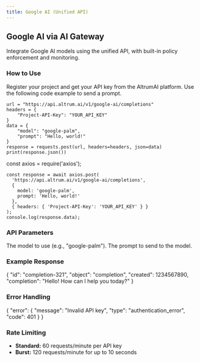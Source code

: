 ```yaml
---
title: Google AI (Unified API)
---
```


## Google AI via AI Gateway

Integrate Google AI models using the unified API, with built-in policy enforcement and monitoring.

### How to Use

<Steps>
  <Step title="Obtain API Key">
    Register your project and get your API key from the AltrumAI platform.
  </Step>
  <Step title="Send a Request">
    Use the following code example to send a prompt.
  </Step>
</Steps>

<CodeGroup>
  <CodeBlock language="python" filename="google_ai_example.py">

    url = "https://api.altrum.ai/v1/google-ai/completions"
    headers = {
        "Project-API-Key": "YOUR_API_KEY"
    }
    data = {
        "model": "google-palm",
        "prompt": "Hello, world!"
    }
    response = requests.post(url, headers=headers, json=data)
    print(response.json())
  </CodeBlock>
  <CodeBlock language="javascript" filename="google_ai_example.js">
    const axios = require('axios');

    const response = await axios.post(
      'https://api.altrum.ai/v1/google-ai/completions',
      {
        model: 'google-palm',
        prompt: 'Hello, world!'
      },
      { headers: { 'Project-API-Key': 'YOUR_API_KEY' } }
    );
    console.log(response.data);
  </CodeBlock>
</CodeGroup>

### API Parameters

<ParamField name="model" type="string" required>
  The model to use (e.g., "google-palm").
</ParamField>
<ParamField name="prompt" type="string" required>
  The prompt to send to the model.
</ParamField>
<!-- Add all parameters with descriptions -->

### Example Response

<ResponseExample>
{
  "id": "completion-321",
  "object": "completion",
  "created": 1234567890,
  "completion": "Hello! How can I help you today?"
}
</ResponseExample>

### Error Handling

<ResponseExample>
{
  "error": {
    "message": "Invalid API key",
    "type": "authentication_error",
    "code": 401
  }
}
</ResponseExample>

### Rate Limiting

- **Standard:** 60 requests/minute per API key
- **Burst:** 120 requests/minute for up to 10 seconds

